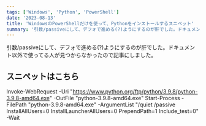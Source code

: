 ```yaml
---
tags: ['Windows', 'Python', 'PowerShell']
date: '2023-08-13'
title: 'WindowsのPowerShellだけを使って、Pythonをインストールするスニペット'
summary: '引数/passiveにして、デフォで進める(?)ようにするのが肝でした。ドキュメント以外で使ってる人が見つからなかったので記事にしました。'
---
```



引数/passiveにして、デフォで進める(?)ようにするのが肝でした。ドキュメント以外で使ってる人が見つからなかったので記事にしました。

## スニペットはこちら

Invoke-WebRequest -Uri "https://www.python.org/ftp/python/3.9.8/python-3.9.8-amd64.exe" -OutFile "python-3.9.8-amd64.exe"
Start-Process -FilePath "python-3.9.8-amd64.exe" -ArgumentList "/quiet /passive InstallAllUsers=0 InstallLauncherAllUsers=0 PrependPath=1 Include_test=0" -Wait
